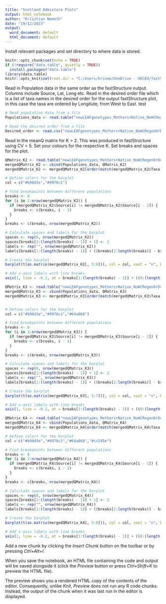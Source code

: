 ```yaml
---
title: "Scotland Admixture Plots"
output: html_notebook
author: "Krisztian Nemeth"
date: "19/12/2023"
output:
  word_document: default
  html_document: default
---
```

Install relevant packages and set directory to where data is stored.

```r
knitr::opts_chunk$set(echo = TRUE)
if (!require("data.table", quietly = TRUE))
  install.packages("data.table")
library(data.table)
knitr::opts_knit$set(root.dir = "C:/Users/krinem/OneDrive - UKCEH/fastStructure")
```
Read in Population data in the same order as the fastStructure output. Columns include Source, Lat, Long etc. Read in the desired order file which is a list of taxa names in the desired order for the output fastStructure plot, in this case the taxa are ordered by Longitute, from West to East. test 

```r
# Read population data from a file
Populations_data <- read.table("newLEAFgenotypes_Mothers+Native_NoWCRegenOrDups_PopulationData.txt", header = TRUE, sep = "\t")

# Read the desired order from a file
Desired_order <- read.csv("newLEAFgenotypes_Mothers+Native_NoWCRegenOrDups_DesiredOrder.txt", header = FALSE)[, 1]
```

Read in the meanQ matrix for K = 2. This was produced in fastStructure using CV = 5. Set your  colours for the respective K. Set breaks and spaces for the plot. 

```r
QMatrix_K2 <- read.table("newLEAFgenotypes_Mothers+Native_NoWCRegenOrDups.2.meanQ", header = FALSE, sep = "")
mergedQMatrix_K2 <- cbind(Populations_data, QMatrix_K2)
mergedQMatrix_K2 <- mergedQMatrix_K2[order(match(mergedQMatrix_K2$Taxa, Desired_order)), ]

# Define colors for the barplot
col = c("#b98d3e","#9970c1")

# Find breakpoints between different populations
breaks <- 0
for (i in 2:nrow(mergedQMatrix_K2)) {
  if (mergedQMatrix_K2$Source[i] != mergedQMatrix_K2$Source[i - 1]) {
    breaks <- c(breaks, i - 1)
  }
}
breaks <- c(breaks, nrow(mergedQMatrix_K2))

# Calculate spaces and labels for the barplot
spaces <- rep(0, nrow(mergedQMatrix_K2))
spaces[breaks[2:(length(breaks) - 1)] + 1] <- 2
labels <- rep("", nrow(mergedQMatrix_K2))
labels[breaks[1:(length(breaks) - 1)] + ((breaks[2:length(breaks)] - breaks[1:(length(breaks) - 1)]) / 2)] <- gsub("_", " ", mergedQMatrix_K2$Source[breaks])

# Create the barplot
barplot(t(as.matrix(mergedQMatrix_K2[, 5:6])), col = col, xaxt = "n", border = NA, xlim = c(0, nrow(mergedQMatrix_K2)), width = 1, space = spaces, names.arg = rep("", nrow(mergedQMatrix_K2)), ylab = "Admixture coefficients", cex.lab = 2)

# Add x-axis labels with line breaks
axis(1, line = -0.2, at = breaks[1:(length(breaks) - 1)] + ((0:(length(breaks) - 2)) * 2) + ((breaks[2:length(breaks)] - breaks[1:(length(breaks) - 1)]) / 2), lwd = 0, lwd.ticks = 1, labels = gsub("_", " ", mergedQMatrix_K2$Source[breaks]), las = 2, cex.axis = 1.5)

```

```r
QMatrix_K3 <- read.table("newLEAFgenotypes_Mothers+Native_NoWCRegenOrDups.3.meanQ", header = FALSE, sep = "")
mergedQMatrix_K3 <- cbind(Populations_data, QMatrix_K3)
mergedQMatrix_K3 <- mergedQMatrix_K3[order(match(mergedQMatrix_K3$Taxa, Desired_order)), ]


# Define colors for the barplot
col = c("#b98d3e","#9970c1","#64a860")

# Find breakpoints between different populations
breaks <- 0
for (i in 2:nrow(mergedQMatrix_K3)) {
  if (mergedQMatrix_K3$Source[i] != mergedQMatrix_K3$Source[i - 1]) {
    breaks <- c(breaks, i - 1)
  }
}
breaks <- c(breaks, nrow(mergedQMatrix_K3))

# Calculate spaces and labels for the barplot
spaces <- rep(0, nrow(mergedQMatrix_K3))
spaces[breaks[2:(length(breaks) - 1)] + 1] <- 2
labels <- rep("", nrow(mergedQMatrix_K3))
labels[breaks[1:(length(breaks) - 1)] + ((breaks[2:length(breaks)] - breaks[1:(length(breaks) - 1)]) / 2)] <- gsub("_", " ", mergedQMatrix_K3$Source[breaks])

# Create the barplot
barplot(t(as.matrix(mergedQMatrix_K3[, 5:7])), col = col, xaxt = "n", border = NA, xlim = c(0, nrow(mergedQMatrix_K3)), width = 1, space = spaces, names.arg = rep("", nrow(mergedQMatrix_K3)), ylab = "Admixture coefficients", cex.lab = 2)

# Add x-axis labels with line breaks
axis(1, line = -0.2, at = breaks[1:(length(breaks) - 1)] + ((0:(length(breaks) - 2)) * 2) + ((breaks[2:length(breaks)] - breaks[1:(length(breaks) - 1)]) / 2), lwd = 0, lwd.ticks = 1, labels = gsub("_", " ", mergedQMatrix_K3$Source[breaks]), las = 2, cex.axis = 1.5)
```

```r
QMatrix_K4 <- read.table("newLEAFgenotypes_Mothers+Native_NoWCRegenOrDups.4.meanQ", header = FALSE, sep = "")
mergedQMatrix_K4 <- cbind(Populations_data, QMatrix_K4)
mergedQMatrix_K4 <- mergedQMatrix_K4[order(match(mergedQMatrix_K4$Taxa, Desired_order)), ]

# Define colors for the barplot
col = c("#b98d3e","#9970c1","#64a860","#cc545e")

# Find breakpoints between different populations
breaks <- 0
for (i in 2:nrow(mergedQMatrix_K4)) {
  if (mergedQMatrix_K4$Source[i] != mergedQMatrix_K4$Source[i - 1]) {
    breaks <- c(breaks, i - 1)
  }
}
breaks <- c(breaks, nrow(mergedQMatrix_K4))

# Calculate spaces and labels for the barplot
spaces <- rep(0, nrow(mergedQMatrix_K4))
spaces[breaks[2:(length(breaks) - 1)] + 1] <- 2
labels <- rep("", nrow(mergedQMatrix_K4))
labels[breaks[1:(length(breaks) - 1)] + ((breaks[2:length(breaks)] - breaks[1:(length(breaks) - 1)]) / 2)] <- gsub("_", " ", mergedQMatrix_K4$Source[breaks])

# Create the barplot
barplot(t(as.matrix(mergedQMatrix_K4[, 5:8])), col = col, xaxt = "n", border = NA, xlim = c(0, nrow(mergedQMatrix_K4)), width = 1, space = spaces, names.arg = rep("", nrow(mergedQMatrix_K4)), ylab = "Admixture coefficients", cex.lab = 2)

# Add x-axis labels with line breaks
axis(1, line = -0.2, at = breaks[1:(length(breaks) - 1)] + ((0:(length(breaks) - 2)) * 2) + ((breaks[2:length(breaks)] - breaks[1:(length(breaks) - 1)]) / 2), lwd = 0, lwd.ticks = 1, labels = gsub("_", " ", mergedQMatrix_K4$Source[breaks]), las = 2, cex.axis = 1.5)

```

  Add a new chunk by clicking the *Insert Chunk* button on the toolbar or by pressing *Ctrl+Alt+I*.

When you save the notebook, an HTML file containing the code and output will be saved alongside it (click the *Preview* button or press *Ctrl+Shift+K* to preview the HTML file).

The preview shows you a rendered HTML copy of the contents of the editor. Consequently, unlike *Knit*, *Preview* does not run any R code chunks. Instead, the output of the chunk when it was last run in the editor is displayed.

